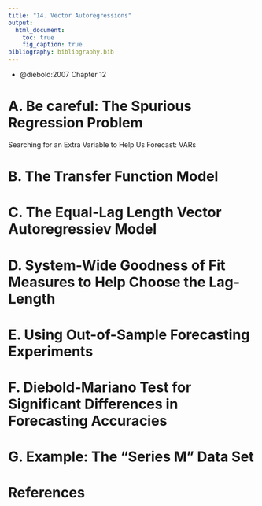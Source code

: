 ```yaml
---
title: "14. Vector Autoregressions"  
output: 
  html_document:
    toc: true
    fig_caption: true
bibliography: bibliography.bib      
---
```


*  @diebold:2007 Chapter 12

# A. Be careful: The Spurious Regression Problem

Searching for an Extra Variable to Help Us Forecast: VARs 

# B. The Transfer Function Model

# C. The Equal-Lag Length Vector Autoregressiev Model

# D. System-Wide Goodness of Fit Measures to Help Choose the Lag-Length

# E. Using Out-of-Sample Forecasting Experiments

# F. Diebold-Mariano Test for Significant Differences in Forecasting Accuracies

# G. Example: The "Series M" Data Set

# References
